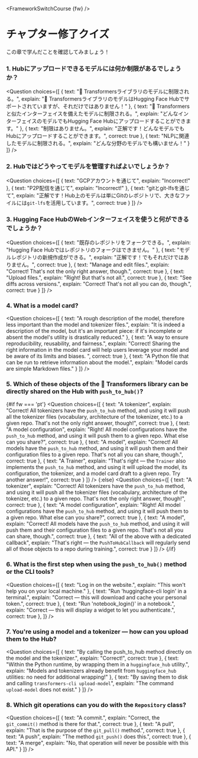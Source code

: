 <FrameworkSwitchCourse {fw} />

<!-- DISABLE-FRONTMATTER-SECTIONS -->

# チャプター修了クイズ

この章で学んだことを確認してみましょう！
  
### 1. Hubにアップロードできるモデルには何か制限があるでしょうか？

<Question
	choices={[
		{
			text: "🤗 Transformersライブラリのモデルに制限される。",
			explain: "🤗 TransformersライブラリのモデルはHugging Face Hubでサポートされていますが、それだけではありません！"
		},
		{
			text: "🤗 Transformersと似たインターフェイスを備えたモデルに制限される。",
			explain: "どんなインターフェイスのモデルでもHugging Face Hubにアップロードすることができます。"
		},
		{
			text: "制限はありません。",
			explain: "正解です！どんなモデルでもHubにアップロードすることができます。",
            correct: true
		},
        {
			text: "NLPに関連したモデルに制限される。",
			explain: "どんな分野のモデルでも構いません！"
		}
	]}
/>

### 2. Hubではどうやってモデルを管理すればよいでしょうか？

<Question
	choices={[
		{
			text: "GCPアカウントを通じて",
			explain: "Incorrect!"
		},
		{
			text: "P2P配信を通じて",
			explain: "Incorrect!"
		},
		{
			text: "gitとgit-lfsを通じて",
			explain: "正解です！Hub上のモデルは単にGitのレポジトリで、大きなファイルには<code>git-lfs</code>を活用しています。",
            correct: true
		}
	]}
/>

### 3. Hugging Face HubのWebインターフェイスを使うと何ができるでしょうか？

<Question
	choices={[
		{
			text: "既存のレポジトリをフォークできる。",
			explain: "Hugging Face Hubではレポジトリのフォークはできません。"
		},
		{
			text: "モデルレポジトリの新規作成ができる。",
			explain: "正解です！でもそれだけではありません。",
            correct: true
		},
		{
			text: "Manage and edit files.",
			explain: "Correct! That's not the only right answer, though.",
            correct: true
		},
        {
			text: "Upload files.",
			explain: "Right! But that's not all.",
            correct: true
		},
        {
			text: "See diffs across versions.",
			explain: "Correct! That's not all you can do, though.",
            correct: true
		}
	]}
/>

### 4. What is a model card?

<Question
	choices={[
		{
			text: "A rough description of the model, therefore less important than the model and tokenizer files.",
			explain: "It is indeed a description of the model, but it's an important piece: if it's incomplete or absent the model's utility is drastically reduced."
		},
		{
			text: "A way to ensure reproducibility, reusability, and fairness.",
			explain: "Correct! Sharing the right information in the model card will help users leverage your model and be aware of its limits and biases. ",
            correct: true
		},
		{
			text: "A Python file that can be run to retrieve information about the model.",
			explain: "Model cards are simple Markdown files."
		}
	]}
/>

### 5. Which of these objects of the 🤗 Transformers library can be directly shared on the Hub with `push_to_hub()`?

{#if fw === 'pt'}
<Question
	choices={[
		{
			text: "A tokenizer",
			explain: "Correct! All tokenizers have the <code>push_to_hub</code> method, and using it will push all the tokenizer files (vocabulary, architecture of the tokenizer, etc.) to a given repo. That's not the only right answer, though!",
            correct: true
		},
		{
			text: "A model configuration",
			explain: "Right! All model configurations have the <code>push_to_hub</code> method, and using it will push them to a given repo. What else can you share?",
            correct: true
		},
		{
			text: "A model",
			explain: "Correct! All models have the <code>push_to_hub</code> method, and using it will push them and their configuration files to a given repo. That's not all you can share, though.",
            correct: true
		},
        {
			text: "A Trainer",
			explain: "That's right — the <code>Trainer</code> also implements the <code>push_to_hub</code> method, and using it will upload the model, its configuration, the tokenizer, and a model card draft to a given repo. Try another answer!",
            correct: true
		}
	]}
/>
{:else}
<Question
	choices={[
		{
			text: "A tokenizer",
			explain: "Correct! All tokenizers have the <code>push_to_hub</code> method, and using it will push all the tokenizer files (vocabulary, architecture of the tokenizer, etc.) to a given repo. That's not the only right answer, though!",
            correct: true
		},
		{
			text: "A model configuration",
			explain: "Right! All model configurations have the <code>push_to_hub</code> method, and using it will push them to a given repo. What else can you share?",
            correct: true
		},
		{
			text: "A model",
			explain: "Correct! All models have the <code>push_to_hub</code> method, and using it will push them and their configuration files to a given repo. That's not all you can share, though.",
            correct: true
		},
		{
			text: "All of the above with a dedicated callback",
			explain: "That's right — the <code>PushToHubCallback</code> will regularly send all of those objects to a repo during training.",
            correct: true
		}
	]}
/>
{/if}

### 6. What is the first step when using the `push_to_hub()` method or the CLI tools?

<Question
	choices={[
		{
			text: "Log in on the website.",
			explain: "This won't help you on your local machine."
		},
		{
			text: "Run 'huggingface-cli login' in a terminal.",
			explain: "Correct — this will download and cache your personal token.",
            correct: true
		},
		{
			text: "Run 'notebook_login()' in a notebook.",
			explain: "Correct — this will display a widget to let you authenticate.",
            correct: true
		},
	]}
/>

### 7. You're using a model and a tokenizer — how can you upload them to the Hub?

<Question
	choices={[
		{
			text: "By calling the push_to_hub method directly on the model and the tokenizer.",
			explain: "Correct!",
            correct: true
		},
		{
			text: "Within the Python runtime, by wrapping them in a <code>huggingface_hub</code> utility.",
			explain: "Models and tokenizers already benefit from <code>huggingface_hub</code> utilities: no need for additional wrapping!"
		},
		{
			text: "By saving them to disk and calling <code>transformers-cli upload-model</code>",
			explain: "The command <code>upload-model</code> does not exist."
		}
	]}
/>

### 8. Which git operations can you do with the `Repository` class?

<Question
	choices={[
		{
			text: "A commit.",
			explain: "Correct, the <code>git_commit()</code> method is there for that.",
            correct: true
		},
		{
			text: "A pull",
			explain: "That is the purpose of the <code>git_pull()</code> method.",
            correct: true
		},
		{
			text: "A push",
			explain: "The method <code>git_push()</code> does this.",
            correct: true
		},
		{
			text: "A merge",
			explain: "No, that operation will never be possible with this API."
		}
	]}
/>
